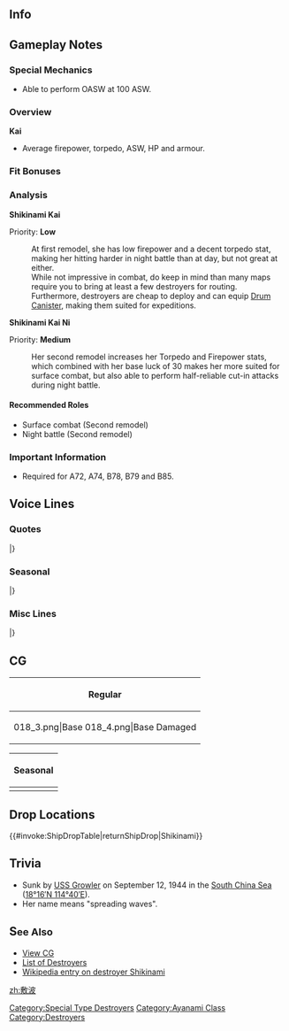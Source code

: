 ==Info==
{{KanmusuInfo|ID=018}}
{{KanmusuInfo|ID=018a}}
{{KanmusuInfo|ID=427}}

==Gameplay Notes==
===Special Mechanics===
* Able to perform OASW at 100 ASW.

===Overview===
'''Kai'''
* Average firepower, torpedo, ASW, HP and armour.  

===Fit Bonuses===
{{:{{BASEPAGENAME}}/Equipment Bonuses}}
{{clear}}

===Analysis===
'''Shikinami Kai'''

Priority: '''Low'''

:At first remodel, she has low firepower and a decent torpedo stat, making her hitting harder in night battle than at day, but not great at either.
:While not impressive in combat, do keep in mind than many maps require you to bring at least a few destroyers for routing.
:Furthermore, destroyers are cheap to deploy and can equip [[Drum Canister]], making them suited for expeditions.


'''Shikinami Kai Ni'''  

Priority: '''Medium'''
:Her second remodel increases her Torpedo and Firepower stats, which combined with her base luck of 30 makes her more suited for surface combat, but also able to perform half-reliable cut-in attacks during night battle.

====Recommended Roles====
* Surface combat (Second remodel)
* Night battle (Second remodel)

===Important Information===
* Required for A72, A74, B78, B79 and B85.

==Voice Lines==
===Quotes===
{{ShipquoteHeader}}
{{ShipquoteKai
|scenario = Introduction
|origin = あたしの名は敷波。以後よろしく。
|translation = My name is Shikinami. Nice to meet you.
|audio = Shikinami-Introduction.ogg
}}
{{ShipquoteKai
|scenario = Introduction
|kai2 = yes
|origin = あたしの名は敷波。わかってるよね。今日もよろしく。
|translation = My name is Shikinami. You got that right? Let's work together today too.
|audio = Shikinami_Kai_Ni_Introduction.mp3
}}
{{ShipquoteKai
|scenario = Library
|origin = 特II型駆逐艦2番艦の敷波。よろしく。
ミッドウェーやソロモンの海戦に参加した後、船団護衛を務めたよ。
海上護衛戦は結構大変だよ…大事だし…。
|translation = 2nd ship of the Special Type II destroyers, Shikinami.<ref>Special Type II destroyers are the Ayanami-class. Type I and Type III being the Fubuki and Akatsuki-classes respectively.</ref> Nice to meet you.
I participated in the Guadalcanal Campaign and the Battle of Midway then worked as a fleet escort afterwords.
Fleet escort ops are pretty tough... and important too...
|audio = Shikinami-Library.ogg
}}
{{ShipquoteKai
|scenario = Secretary 1
|origin = お、呼んだ？
|translation = Oh, did you call?
|audio = Shikinami-Secretary_1.ogg
}}
{{ShipquoteKai
|scenario = Secretary 2
|origin = なんだよー。あたしも忙しいんだけど。
|translation = What is it~. I'm busy too.
|audio = Shikinami-Secretary_2.ogg
}}
{{ShipquoteKai
|scenario = Secretary 3
|origin = 用がないなら一々呼び出さないでよー。…別に、い、嫌じゃないけどさ。
|translation = Don't keep calling me if you don't need anything... I-it's not like I mind or anything but...
|audio = Shikinami-Secretary_3.ogg
}}
{{ShipquoteKai
|scenario = Secretary Idle
|kai = yes
|origin = ふんっ、敷波のことなんか、どうせ忘れてるよね…まぁ、いいけどさ…よくない…
|translation = Humph, you've probably forgotten about me... Well that's fine... actually no...
|audio = ShikinamiKai-Idle.ogg
}}
{{ShipquoteKai
|scenario = Secretary (Married)
|origin = 司令官、頑張りすぎは良くないよ…まあ、ゆるゆる行こうよ！うん。
|translation = You shouldn't work too hard Commander... Well, just take your time! Yup.
|audio = Shikinami-Secretary_Married.ogg
}}
{{ShipquoteKai
|scenario = Wedding
|origin = 司令官さー、あのさー、言いたい事あるんだけどさー、いや、文句とかじゃないよ？…あ…あのね…やっぱいい！
|translation = Hey Commander, ummm, I have something to tell you... No, it's not a complaint you know? ...Uh... ummm... forget it!
|audio = Shikinami-Wedding.ogg
}}
{{ShipquoteKai
|scenario = Player's Score
|origin = 手紙だよ。ちゃーんと見とけよー。
|translation = It's a letter. Read it properly ok.
|audio = Shikinami-Looking_At_Scores.ogg
}}
{{ShipquoteKai
|scenario = Joining the Fleet
|origin = じゃ、いっきまぁーす！しゅっつげーき！
|translation = Right, I'll be going! Let's sortie~! 
|audio = Shikinami-Joining_A_Fleet.ogg
}}
{{ShipquoteKai
|scenario = Equipment 1
|origin = へっ？　いいのかよ、あたしとか強化してさ。なんも出ないよ？<ref>Shared with Supply before kai.</ref>
|translation = Eh? Is it fine to upgrade someone like me? It's no problem?
|audio = Shikinami-Equipment_1.ogg
}}
{{ShipquoteKai
|scenario = Equipment 2
|origin = なんだよ、あたしとかに投資しちゃってさ。…い、いいけどね！
|translation = Oh you, upgrading someone like me... I-I like it!
|audio = Shikinami-Equipment_2.ogg
}}
{{ShipquoteKai
|scenario = Equipment 3
|origin = まあまあじゃない？
|translation = It's so-so right?
|audio = Shikinami-Equipment_3.ogg
}}
{{ShipquoteKai
|scenario = Supply
|kai = yes
|origin = 満タン、よろしくね。
|translation = Fill me up please.<ref>Specifically filling up her fuel tank.</ref>
|audio = ShikinamiKai-Supply.ogg
}}
{{ShipquoteKai
|scenario = Docking (Minor Damage)
|origin = はーい。じゃあ修理しまーす。
|translation = Yes~ I'll get repaired now.
|audio = Shikinami-Docking_Minor.ogg
}}
{{ShipquoteKai
|scenario = Docking (Major Damage)
|origin = はー危ない危ない。ドック入りするよー。
|translation = Whoa, that was dangerous. I'm going into the docks.
|audio = Shikinami-Docking_Major.ogg
}}
{{ShipquoteKai
|scenario = Construction
|origin = 新しい艦が出来ましたよー。きっと可愛い子でしょうね。ふん！
|translation = A new ship has been completed. I'm sure it'll be a cute girl. Humph!
|audio = Shikinami-Construction.ogg
}}
{{ShipquoteKai
|scenario = Returning from Sortie
|origin = 作戦が完了。艦隊が戻ってきたよ。
|translation = The operation is complete. The fleet has returned to port.
|audio = Shikinami-Returning_From_Sortie.ogg
}}
{{ShipquoteKai
|scenario = Starting a Sortie
|origin = 敷波、抜錨！心配いらないって！
|translation = Shikinami, setting sail! Don't worry!
|audio = Shikinami-Starting_A_Sortie.ogg
}}
{{ShipquoteKai
|scenario = Starting a Sortie
|kai2 = yes
|origin = 敷波、抜錨！心配いらないよ。必ず…戻ってくるからさ。
|translation = Shikinami, setting sail! Don't worry. I'll... definitely come back.
|audio = Shikinami_Kai_Ni_Starting_A_Sortie.mp3
}}
{{ShipquoteKai
|scenario = Starting a Battle
|origin = 敵艦見ゆ！ってか？ふん！
|translation = Enemy ships spotted! Should we fire? Humph!
|audio = Shikinami-Battle_Start.ogg
}}
{{ShipquoteKai
|scenario = Attack
|origin = 砲雷撃戦、はじめるよっ！
|translation = Combat is starting!
|audio = Shikinami-Attack.ogg
}}
{{ShipquoteKai
|scenario = Attack
|kai2 = yes
|origin = 十九駆、撃ち方、始め！
|translation = DesDiv19, open fire!
|audio = Shikinami_Kai_Ni_Attack.mp3
}}
{{ShipquoteKai
|scenario = Night Battle Attack
|origin = 結局、あたしの出番かー。
|translation = It's my turn after all huh.
|audio = Shikinami-Night_Attack.ogg
}}
{{ShipquoteKai
|scenario = Night Battle
|origin = 夜戦ね。ま、得意だからいいけどさ。
|translation = Night battle huh. Well, I'm good at it so that's fine.
|audio = Shikinami-Night_Battle.ogg
}}
{{ShipquoteKai
|scenario = Night Battle
|kai2 = yes
|origin = 夜戦か。まあ、得意だからいいけど。装備もあるし。じゃ、ついてきて。
|translation = A night battle huh. Well, I'm good at it so that's fine. I've got the right equipment too. Come on then, follow me.
|audio = Shikinami_Kai_Ni_Night_Battle.mp3
}}
{{ShipquoteKai
|scenario = MVP
|origin = 司令官！あたしすごかったでしょ？ね！あ、いや…。まあどうでもいいんだけどさ…。
|translation = Commander! Wasn't I amazing? Hey! Ah, no... Well I don't really care about it but...
|audio = Shikinami-MVP.ogg
}}
{{ShipquoteKai
|scenario = MVP
|kai2 = yes
|origin = 何さ？結局、あたし？…まあ、いいけどさ…えへへー。
|translation = What is it? Is it me after all? ...Well, that's good then... Ehehe~
|audio = Shikinami_Kai_Ni_MVP.mp3
}}
{{ShipquoteKai
|scenario = Minor Damage 1
|origin = うわぁ！びっくりしたー。
|translation = Whoa! That surprised me.
|audio = Shikinami-Minor_Damage_1.ogg
}}
{{ShipquoteKai
|scenario = Minor Damage 2
|origin = 痛いってばー！
|translation = That hurt!
|audio = Shikinami-Minor_Damage_2.ogg
}}
{{ShipquoteKai
|scenario = Major Damage
|origin = ふん！ボロボロになっても、あたしは負ける気なんて無いからね！
|translation = Humph! Even when I'm all beaten up, I won't lose!
|audio = Shikinami-Major_Damage.ogg
}}
{{ShipquoteKai
|scenario = Sunk
|origin = ええ？沈むって?!マ、マジかよぉ…本気で悔しいよ…なんだよぉ…
|translation = Eh? I'm sinking?! Se-seriously... I'm really frustrated... What is this...
|audio = Shikinami-Sunk.ogg
}}
|} <references/>

{{clear}}

===Seasonal===
{{SeasonalHeaderOld}}
{{SeasonalQuote
|scenario = [[Seasonal/Second_Anniversary|2nd Anniversary]]
|origin = 司令官、二周年だってね。ちょっとだけ、マジ嬉しいね。いや、ちょっとだけだよ。うん。
|translation =	It’s the 2nd anniversary, Commander. To tell the truth, I’m a little bit happy. No, just a little bit. Yep.
|audio = 018_Shikinami_2ndAnniv.mp3
|notes = 
}}
{{SeasonalQuote
|scenario = [[Seasonal/Rainy_Season_2015|Rainy Season 2015]]
|origin = 梅雨の季節は、あんま外出る気がしなくて少しやだな。まあ、いいんだけどさ。
|translation =	I don’t quite like how I can’t go out during the rainy season. Well, I guess that’s fine.
|audio = Shikinami_Rainy_Secretary_1.ogg
|notes =
}}
{{SeasonalQuote
|scenario = [[Seasonal/Mid_Summer_Season_Update|Midsummer 2015]]
|origin = 夏だよ、司令官。スイカ食べる？あぁ、綾波にも持って行ってやろう。なんか……いいよね。
|translation =	It’s summer, Commander. Want some watermelon? Ah, I have some for Ayanami too. This is… kinda nice.
|audio = Shikinami_Mid_Summer.ogg
|notes =
}}
{{SeasonalQuote
|scenario = [[Seasonal/Mid_Autumn_2015_Seasonal_Update|Midautumn 2015]]
|origin = んぁ～ん、もう、夏終わっちゃたし。秋は何か少し寂しいんだ。いいんだけどさ、別に。
|translation =	Aww, summer is already over. Autumn is kind of lonely. It’s fine, I don’t mind.
|audio = Shikinami_Mid_Autumn2015.ogg
|notes =
}}
{{SeasonalQuote
|scenario = [[Seasonal/Christmas_2015|Christmas 2015]]
|origin = クリスマスか…一応綾波とさ、プレゼント買ったのさ。もうもらった？あ、そう。
|translation =	It’s Christmas… I bought a present with Ayanami. Did you get it? Ah, I see.
|audio = Shikinami_Christmas_2015_Sec1.ogg
|notes =
}}
{{SeasonalQuote
|scenario = [[Seasonal/New_Year_2016|New Year 2016]]
|origin = 司令官、新年だね。おめでとう。お年玉とかないの…あぁ、そう、じゃ、初詣でいこう？うん。
|translation =	It’s the New Year, Commander. Congrats. Is there any New Year’s money… Ah, I see, then do you want to visit the shrine? Yup.
|audio = Shikinami_New_Years_Day_2016.ogg
|notes = 
}}
{{SeasonalQuote
|scenario = [[Seasonal/Setsubun_2016|Setsubun 2016]]
|origin = 節分だよーっ！割と…好きかな、なんか楽しいし。綾波に投げっ…あれ、いない。どこさぁーっ！？
|translation =	It’s Setsubun! I kind of… like this, it’s kind of fun. I’m going to throw these at Ayanami… Huh, she’s gone. Where did she gooo~!?
|audio = Shikinami_Setsubun_2016_Sec1.ogg
|notes = 
}}
{{SeasonalQuote
|scenario = [[Seasonal/Valentine%27s_Day_2016|Valentine’s Day 2016]]
|origin = い、一応だね、用意はしたんだけど。どうせいらないじゃん、多分。…えぇ、いる？あぁ、そう。
|translation =	I-I made some just in case. But you probably don’t want them… Eh, you do? Ah, I see.
|audio = Shikinami_Valentine_Sec1.ogg
|notes = 
}}
{{SeasonalQuote
|scenario = [[Seasonal/Third_Anniversary|3rd Anniversary]]
|origin = 司令官、三周年だってね。ちょと信じらないね。でも、ちょとうれしいね。これからもよろしく...ね？
|translation =	It’s the 3rd Anniversary, Commander. I kinda can’t believe it. But, I’m a bit happy. Please keep taking care of me… alright?
|audio = Shikinami_3rd_Anniversary_Sec1.mp3
|notes = 
}}
{{SeasonalQuote
|scenario = [[Seasonal/Saury_2016|Saury Festival 2016]]
|origin = 司令官、秋刀魚集めてるんだって？ほぇ、秋刀魚好きだったんだ。えぇ？違う？あくまで支援任務？そうなんだ。なぁんだ…せっかく敷波が秋刀魚焼いてあげようと思ったのに…
|translation =	You’re collecting saury, Commander? Hmmm, so you like saury. Eh? You don’t? It’s just for a support mission? I see. Oh well… I just thought I’d go grill some for you…
|audio = Shikinami_Sec1_Saury_2016.mp3
|notes = 
}}
{{SeasonalQuote
|scenario = [[Seasonal/Fourth_Anniversary|4th Anniversary]]
|origin = 司令官、四周年だってね。ちょっと信じらんないね。でも…凄く…いや、ちょっと…ちょっとだけ、嬉しい。これからも、よろしく。
|translation =	It’s the 4th Anniversary, Commander. I kinda don’t believe it. But… I’m really… No, a little… a little happy. I’ll continue to be in your care.
|audio = Shikinami_4th_Anniversary_Sec1_2017.mp3
|notes = 
}}
{{SeasonalQuote
|scenario = [[Seasonal/White_Day_2018|White Day 2018]]
|origin = これくれの？チョコのお返しに？おぉ、そうか。じゃぁ、もらっとく。もらっとくよ。
|translation =	Is this for me? In return for the chocolates? Oh, I see. Then I accept. I’ll gladly accept.
|audio = Shikinami_White_Day_2018_Sec1.mp3
|notes = 
}}
{{SeasonalQuote
|scenario = [[Seasonal/Fifth_Anniversary|5th Anniversary]]
|origin = 司令官、五周年だってね？ちょっとだけ、嬉しいね。いや、ちょっとだけだよ。でも、嬉しいね。
|translation =	It’s the 5th Anniversary, Commander? I’m kinda happy. No, just a little. But, I am happy.
|audio = Shikinami_5th_Anniversary_Sec1.mp3
|notes = 
}}
{{SeasonalQuote
|scenario = [[Seasonal/Late_Autumn_2018|Late Autumn 2018]]
|origin = どうかな、これ？おかしいくない？そう？じゃあいいけどさ。うぅ、あんまみんなよ。いいけど…
|translation =	How's this? It doesn't look weird? Really? That's good then. Ummm, stop staring so much. I don't mind though...
|audio = Shikinami_Late_Autumn_2018_Sec1.mp3
|notes = 
}}
{{SeasonalQuote
|scenario = [[Seasonal/Sixth_Anniversary|6th Anniversary]]
|origin = 	司令官、六周年だってね。ちょっと信じらないね……でも…嬉しいね。なんだろう、この気持。あははぁ
|translation =	Commander, it's the 6th Anniversary. I'm a little surprised... but... I'm happy. I wonder what this feeling is. Ahaha.
|audio = Shikinami_6th_Anniversary_Sec1.mp3
|notes = 
}}
{{SeasonalQuote
|scenario = [[Seasonal/Seventh_Anniversary|7th Anniversary]]
|origin = 司令官、ついに七周年だってね。ちょっと信じらないね。でも、嬉しいね。これからも…ずっと…よ、よろしく、ね。
|translation =	Commander, it's finally the 7th Anniversary. I kinda can't believe it. But I'm happy. Please k-keep... looking after me... forever, ok?
|audio = Shikinami_7th_Anniversary_Secretary_1.mp3
|notes = 
}}
|}<references/>

{{clear}}

===Misc Lines===
{{SeasonalHeaderOld}}
{{SeasonalQuote
|scenario = [[Winter_2018_Event|Final Battle 2018]]
|origin = 敷波、了解。十九駆、第一小隊突撃。第二小隊続いて！突撃！
|translation =	Roger that. DesDiv19, 1st Platoon will charge in. 2nd Platoon, stay close behind! Charge!
|audio = Shikinami-FriendFleet.mp3
|notes = Friend Fleet line
}}
{{SeasonalQuote
|scenario = [[Winter_2018_Event|Final Battle 2018]]
|origin = 十九駆、見参。綾波さ、準備はいい？よーし、味方艦隊を援護する。突撃開始！
|translation =	DesDiv19 is here. Are you ready, Ayanami? Alright, support the friendly fleet. Begin the assault!
|audio = Shikinami-FriendFleet2.mp3
|notes = Friend Fleet line
}}
|}<references/>

{{clear}}

==CG==
{| class="mw-collapsible mw-collapsed wikitable" style="width: 100%;"
!Regular
|-
|<gallery>
018_3.png|Base
018_4.png|Base Damaged
</gallery>
|}

{| class="mw-collapsible mw-collapsed wikitable" style="width: 100%;"
!Seasonal
|-
|<gallery>
KanMusu18Yukata.png|[[Seasonal/Summer_2017|Summer 2017]]
KanMusu18Yukatadmg.png||[[Seasonal/Summer_2017|Summer 2017 Damaged]]
</gallery>
|}

==Drop Locations==
{{#invoke:ShipDropTable|returnShipDrop|Shikinami}}

==Trivia==
*Sunk by [http://en.wikipedia.org/wiki/USS_Growler_%28SS-215%29 USS Growler] on September 12, 1944 in the [http://en.wikipedia.org/wiki/South_China_Sea South China Sea] ([http://toolserver.org/~geohack/geohack.php?pagename=Japanese_destroyer_Shikinami&params=18_16_N_114_40_E_type:landmark_region:XZ_region:#regional 18°16′N 114°40′E]).
*Her name means "spreading waves".

==S<span style="font-size:18px;">ee Also</span>==
*[[{{PAGENAMEE}}/Gallery|View {{PAGENAME}} CG]]
*[[EliteDD|List of Destroyers]]
*[[wikipedia:Japanese_destroyer_Shikinami|Wikipedia entry on destroyer Shikinami]]
 {{shiplist}}
[[Category:Special Type Destroyers]]
[[Category:Ayanami Class]]
[[Category:Destroyers]]
[[zh:敷波]]